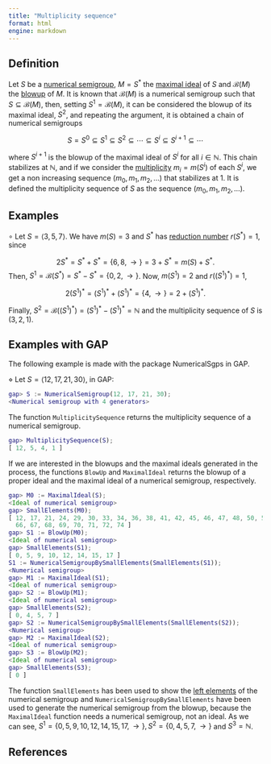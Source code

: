 ```yaml
---
title: "Multiplicity sequence"
format: html
engine: markdown
---
```


## Definition

Let $S$ be a [numerical semigroup](../Basic-concepts/Numerical-semigroup.qmd), $M = S^*$ the [maximal ideal](Maximal-ideal.qmd) of $S$ and $\mathcal{B}(M)$ the [blowup](Blowup.qmd) of $M$. It is known that $\mathcal{B}(M)$ is a numerical semigroup such that $S \subseteq \mathcal{B}(M)$, then, setting $S^1 = \mathcal{B}(M)$, it can be considered the blowup of its maximal ideal, $S^2$, and repeating the argument, it is obtained a chain of numerical semigroups

$$
S = S^0 \subseteq S^1 \subseteq S^2 \subseteq \cdots \subseteq S^i \subseteq S^{i+1} \subseteq\cdots
$$

where $S^{i+1}$ is the blowup of the maximal ideal of $S^i$ for all $i \in \mathbb{N}$. This chain stabilizes at $\mathbb{N}$, and if we consider the [multiplicity](../Basic-concepts/Multiplicity.qmd) $m_i = m(S^i)$ of each $S^i$, we get a non increasing sequence $(m_0, m_1, m_2, \ldots)$ that stabilizes at $1$. It is defined the multiplicity sequence of $S$ as the sequence $(m_0, m_1, m_2, \ldots)$.

## Examples

$\circ$ Let $S = \langle 3, 5, 7 \rangle$. We have $m(S) = 3$ and $S^*$ has [reduction number](Reduction-number.qmd) $r(S^*) = 1$, since

$$
2S^* = S^* + S^* = \{6, 8, \rightarrow \} = 3 + S^* = m(S) + S^*.
$$ Then, $S^1 = \mathcal{B}(S^*) = S^* - S^* = \{0, 2, \rightarrow \}$. Now, $m(S^1) = 2$ and $r((S^1)^*) = 1$,

$$
2(S^1)^* = (S^1)^* + (S^1)^* = \{4, \rightarrow \} = 2 + (S^1)^*.
$$

Finally, $S^2 = \mathcal{B}((S^1)^*) = (S^1)^* - (S^1)^* = \mathbb{N}$ and the multiplicity sequence of $S$ is $(3,2,1)$.

## Examples with GAP

The following example is made with the package NumericalSgps in GAP.

$\diamond$ Let $S = \langle 12, 17, 21, 30 \rangle$, in GAP:

``` gap
gap> S := NumericalSemigroup(12, 17, 21, 30);
<Numerical semigroup with 4 generators>
```

The function `MultiplicitySequence` returns the multiplicity sequence of a numerical semigroup.

``` gap
gap> MultiplicitySequence(S);
[ 12, 5, 4, 1 ]
```

If we are interested in the blowups and the maximal ideals generated in the process, the functions `BlowUp` and `MaximalIdeal` returns the blowup of a proper ideal and the maximal ideal of a numerical semigroup, respectively.

``` gap
gap> M0 := MaximalIdeal(S);
<Ideal of numerical semigroup>
gap> SmallElements(M0);
[ 12, 17, 21, 24, 29, 30, 33, 34, 36, 38, 41, 42, 45, 46, 47, 48, 50, 51, 53, 54, 55, 57, 58, 59, 60, 62, 63, 64, 65,
  66, 67, 68, 69, 70, 71, 72, 74 ]
gap> S1 := BlowUp(M0);
<Ideal of numerical semigroup>
gap> SmallElements(S1);
[ 0, 5, 9, 10, 12, 14, 15, 17 ]
S1 := NumericalSemigroupBySmallElements(SmallElements(S1));
<Numerical semigroup>
gap> M1 := MaximalIdeal(S1);
<Ideal of numerical semigroup>
gap> S2 := BlowUp(M1);
<Ideal of numerical semigroup>
gap> SmallElements(S2);
[ 0, 4, 5, 7 ]
gap> S2 := NumericalSemigroupBySmallElements(SmallElements(S2));
<Numerical semigroup>
gap> M2 := MaximalIdeal(S2);
<Ideal of numerical semigroup>
gap> S3 := BlowUp(M2);
<Ideal of numerical semigroup>
gap> SmallElements(S3);
[ 0 ]
```

The function `SmallElements` has been used to show the [left elements](../Basic-concepts/Left-elements.qmd) of the numerical semigroup and `NumericalSemigroupBySmallElements` have been used to generate the numerical semigroup from the blowup, because the `MaximalIdeal` function needs a numerical semigroup, not an ideal. As we can see, $S^1 = \{0, 5, 9, 10, 12, 14, 15, 17, \rightarrow \}, S^2 = \{0, 4, 5, 7, \rightarrow \}$ and $S^3 = \mathbb{N}$.

## References
